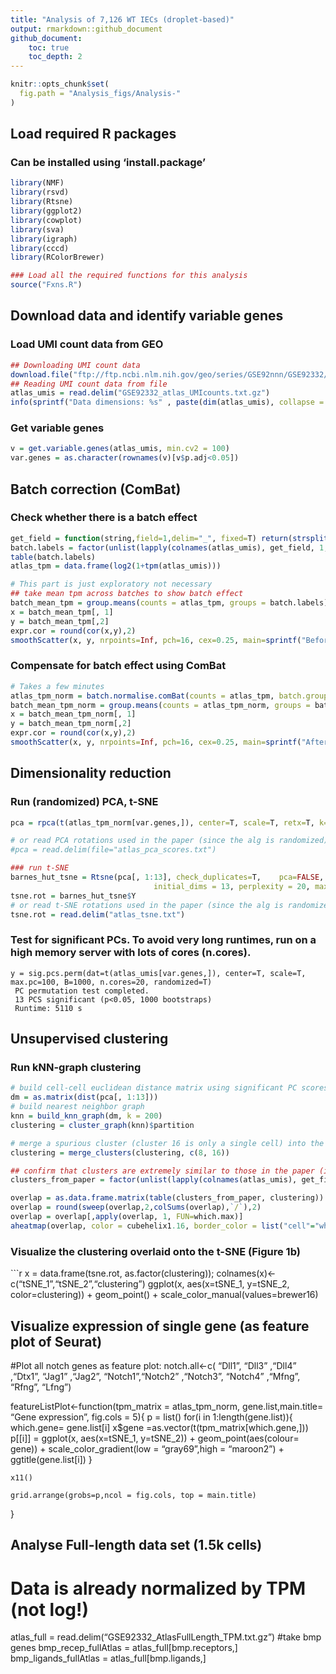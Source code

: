 ```yaml
---
title: "Analysis of 7,126 WT IECs (droplet-based)"
output: rmarkdown::github_document
github_document:
    toc: true
    toc_depth: 2
---
```



```r
knitr::opts_chunk$set(
  fig.path = "Analysis_figs/Analysis-"
)
```

## Load required R packages
### Can be installed using 'install.package'
```r
library(NMF)
library(rsvd)
library(Rtsne)
library(ggplot2)
library(cowplot)
library(sva)
library(igraph)
library(cccd)
library(RColorBrewer)

### Load all the required functions for this analysis
source("Fxns.R")
```

## Download data and identify variable genes
### Load UMI count data from GEO
```r
## Downloading UMI count data
download.file("ftp://ftp.ncbi.nlm.nih.gov/geo/series/GSE92nnn/GSE92332/suppl/GSE92332_atlas_UMIcounts.txt.gz", destfile="GSE92332_atlas_UMIcounts.txt.gz")
## Reading UMI count data from file
atlas_umis = read.delim("GSE92332_atlas_UMIcounts.txt.gz")
info(sprintf("Data dimensions: %s" , paste(dim(atlas_umis), collapse = "x")))
```


### Get variable genes
```r
v = get.variable.genes(atlas_umis, min.cv2 = 100)
var.genes = as.character(rownames(v)[v$p.adj<0.05])
```

## Batch correction (ComBat)
### Check whether there is a batch effect
```r
get_field = function(string,field=1,delim="_", fixed=T) return(strsplit(string,delim, fixed=fixed)[[1]][field])
batch.labels = factor(unlist(lapply(colnames(atlas_umis), get_field, 1,"_")))
table(batch.labels)
atlas_tpm = data.frame(log2(1+tpm(atlas_umis)))

# This part is just exploratory not necessary 
## take mean tpm across batches to show batch effect
batch_mean_tpm = group.means(counts = atlas_tpm, groups = batch.labels)
x = batch_mean_tpm[, 1]
y = batch_mean_tpm[,2]
expr.cor = round(cor(x,y),2)
smoothScatter(x, y, nrpoints=Inf, pch=16, cex=0.25, main=sprintf("Before batch correction, correlation between \ntwo illustrative batches is %s", expr.cor), xlab="All genes Batch 2, mean log2(TPM+1)", ylab="All genes Batch  1, mean log2(TPM+1)")
```


### Compensate for batch effect using ComBat
```r
# Takes a few minutes
atlas_tpm_norm = batch.normalise.comBat(counts = atlas_tpm, batch.groups = batch.labels)
batch_mean_tpm_norm = group.means(counts = atlas_tpm_norm, groups = batch.labels)
x = batch_mean_tpm_norm[, 1]
y = batch_mean_tpm_norm[,2]
expr.cor = round(cor(x,y),2)
smoothScatter(x, y, nrpoints=Inf, pch=16, cex=0.25, main=sprintf("After batch correction, correlation between \ntwo illustrative batches is %s", expr.cor), xlab="All genes Batch 2, mean log2(TPM+1)", ylab="All genes Batch  1, mean log2(TPM+1)")
```


## Dimensionality reduction
### Run (randomized) PCA, t-SNE
``` r
pca = rpca(t(atlas_tpm_norm[var.genes,]), center=T, scale=T, retx=T, k=100)$x

# or read PCA rotations used in the paper (since the alg is randomized)
#pca = read.delim(file="atlas_pca_scores.txt")

### run t-SNE
barnes_hut_tsne = Rtsne(pca[, 1:13], check_duplicates=T,	pca=FALSE, #dont run PCA again
								initial_dims = 13, perplexity = 20, max_iter = 100000, verbose=T, whiten=F)
tsne.rot = barnes_hut_tsne$Y
# or read t-SNE rotations used in the paper (since the alg is randomized)
tsne.rot = read.delim("atlas_tsne.txt")
```


### Test for significant PCs. To avoid very long runtimes, run on a high memory server with lots of cores (n.cores).
```
y = sig.pcs.perm(dat=t(atlas_umis[var.genes,]), center=T, scale=T, max.pc=100, B=1000, n.cores=20, randomized=T)
 PC permutation test completed.
 13 PCS significant (p<0.05, 1000 bootstraps)
 Runtime: 5110 s
```

## Unsupervised clustering
### Run kNN-graph clustering
```r
# build cell-cell euclidean distance matrix using significant PC scores
dm = as.matrix(dist(pca[, 1:13]))
# build nearest neighbor graph
knn = build_knn_graph(dm, k = 200)
clustering = cluster_graph(knn)$partition

# merge a spurious cluster (cluster 16 is only a single cell) into the most similar cluster
clustering = merge_clusters(clustering, c(8, 16))

## confirm that clusters are extremely similar to those in the paper (infomap is a random-walk based alg, so there may begetwd minor differences)
clusters_from_paper = factor(unlist(lapply(colnames(atlas_umis), get_field, 3,"_")))

overlap = as.data.frame.matrix(table(clusters_from_paper, clustering))
overlap = round(sweep(overlap,2,colSums(overlap),`/`),2)
overlap = overlap[,apply(overlap, 1, FUN=which.max)]
aheatmap(overlap, color = cubehelix1.16, border_color = list("cell"="white"), txt=overlap, Colv = NA, Rowv = NA)

```


### Visualize the clustering overlaid onto the t-SNE (Figure 1b)
```r
x = data.frame(tsne.rot, as.factor(clustering)); colnames(x)<- c("tSNE_1","tSNE_2","clustering")
ggplot(x, aes(x=tSNE_1, y=tSNE_2, color=clustering)) + geom_point() + scale_color_manual(values=brewer16)




## Visualize expression of single gene (as feature plot of Seurat)
#Plot all notch genes as feature plot:
notch.all<-c( "Dll1",   "Dll3"   ,"Dll4"   ,"Dtx1",   "Jag1"   ,"Jag2",   "Notch1","Notch2" ,"Notch3", "Notch4" ,"Mfng",   "Rfng",   "Lfng")

featureListPlot<-function(tpm_matrix = atlas_tpm_norm, gene.list,main.title= "Gene expression", fig.cols = 5){
    p = list()
    for(i in 1:length(gene.list)){
        which.gene= gene.list[i]
        x$gene =as.vector(t(tpm_matrix[which.gene,]))
        p[[i]] =  ggplot(x, aes(x=tSNE_1, y=tSNE_2)) + geom_point(aes(colour= gene))  + scale_color_gradient(low = "gray69",high = "maroon2")  + ggtitle(gene.list[i])
    }

    x11()

    grid.arrange(grobs=p,ncol = fig.cols, top = main.title)

}



## Analyse Full-length data set (1.5k cells)
# Data is already normalized by TPM (not log!)
atlas_full = read.delim("GSE92332_AtlasFullLength_TPM.txt.gz")
#take bmp genes
bmp_recep_fullAtlas = atlas_full[bmp.receptors,]
bmp_ligands_fullAtlas = atlas_full[bmp.ligands,]








##
